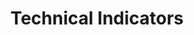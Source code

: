 ---
title: 'Technical Indicators'
openapi: '/api-reference/market-data/etf/en/openapi.yaml GET /market-data/v1/etf/technical-indicators'
---